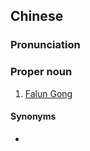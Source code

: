 {{also|法轮大法}}
==Chinese==
{{zh-forms|s=法轮大法|type=22}}

===Pronunciation===
{{zh-pron
|m=Fǎlún Dàfǎ
|c=faat3 leon4 daai6 faat3
|h=pfs=Fap-lùn Thai-fap
|md=Huák-lùng Dâi-huák
|mn=Hoat-lûn Tāi-hoat
|cat=pn
}}

===Proper noun===
{{zh-proper noun}}

# {{lb|zh|religion}} [[Falun Gong]]

====Synonyms====
* {{zh-l|法輪功}}